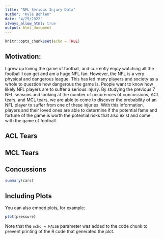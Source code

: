 ---
title: "NFL Serious Injury Data"
author: "Kyle Bohlen"
date: "4/29/2022"
always_allow_html: true
output: html_document
---

```{r setup, include=FALSE}
knitr::opts_chunk$set(echo = TRUE)
```

## Motivation:

I grew up loving the game of football, and currently enjoy watching all the football I can get and am a huge NFL fan. However, the NFL is a very physical and dangerous league. This has led many players and society as a whole to question how dangerous the game is. People want to know how likely NFL players are to suffer a serious injury. By studying the previous 7 NFL seasons and looking at the number of occurences of concussions, ACL tears, and MCL tears, we are able to come to discover the probability of an NFL player to suffer from one of these injuries. With this information, players and their loved ones are able to determine if the potential fame and fortune of the game is worth the potential risks that also exist and come with the game of football.

## ACL Tears

## MCL Tears

## Concussions

```{r cars}
summary(cars)
```

## Including Plots

You can also embed plots, for example:

```{r pressure, echo=FALSE}
plot(pressure)
```

Note that the `echo = FALSE` parameter was added to the code chunk to prevent printing of the R code that generated the plot.
